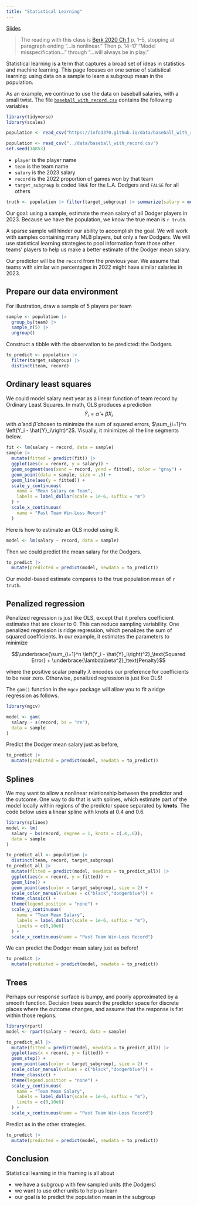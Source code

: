 ```yaml
---
title: "Statistical Learning"
---
```


[Slides](../slides/lec4/lec4.pdf)

> The reading with this class is [Berk 2020 Ch 1](https://link.springer.com/book/10.1007/978-3-030-40189-4) p. 1--5, stopping at paragraph ending "...is nonlinear." Then p. 14--17 "Model misspecification..." through "...will always be in play."

Statistical learning is a term that captures a broad set of ideas in statistics and machine learning. This page focuses on one sense of statistical learning: using data on a sample to learn a subgroup mean in the population.

As an example, we continue to use the data on baseball salaries, with a small twist. The file [`baseball_with_record.csv`](../data/baseball_with_record.csv) contains the following variables

```r
library(tidyverse)
library(scales)
```

```r
population <- read_csv("https://info3370.github.io/data/baseball_with_record.csv")
```
```r
population <- read_csv("../data/baseball_with_record.csv")
set.seed(14853)
```

- `player` is the player name
- `team` is the team name
- `salary` is the 2023 salary
- `record` is the 2022 proportion of games won by that team
- `target_subgroup` is coded `TRUE` for the L.A. Dodgers and `FALSE` for all others

```r
truth <- population |> filter(target_subgroup) |> summarize(salary = mean(salary)) |> mutate(salary = label_dollar(scale = 1e-6, suffix = "m")(salary)) |> pull(salary)
```

Our goal: using a sample, estimate the mean salary of all Dodger players in 2023. Because we have the population, we know the true mean is `r truth`.

A sparse sample will hinder our ability to accomplish the goal. We will work with samples containing many MLB players, but only a few Dodgers. We will use statistical learning strategies to pool information from those other teams' players to help us make a better estimate of the Dodger mean salary.

Our predictor will be the `record` from the previous year. We assume that teams with similar win percentages in 2022 might have similar salaries in 2023.

## Prepare our data environment

For illustration, draw a sample of 5 players per team

```r
sample <- population |>
  group_by(team) |>
  sample_n(5) |>
  ungroup()
```

Construct a tibble with the observation to be predicted: the Dodgers.

```r
to_predict <- population |>
  filter(target_subgroup) |>
  distinct(team, record)
```

## Ordinary least squares

We could model salary next year as a linear function of team record by Ordinary Least Squares. In math, OLS produces a prediction
$$\hat{Y}_i = \hat\alpha + \hat\beta X_i$$ 
with $\hat\alpha$ and $\hat\beta$ chosen to minimize the sum of squared errors, $\sum_{i=1}^n \left(Y_i - \hat{Y}_i\right)^2$. Visually, it minimizes all the line segments below.

```r
fit <- lm(salary ~ record, data = sample)
sample |>
  mutate(fitted = predict(fit)) |>
  ggplot(aes(x = record, y = salary)) +
  geom_segment(aes(xend = record, yend = fitted), color = "gray") +
  geom_point(data = sample, size = .5) +
  geom_line(aes(y = fitted)) +
  scale_y_continuous(
    name = "Mean Salary on Team",
    labels = label_dollar(scale = 1e-6, suffix = "m")
  ) +
  scale_x_continuous(
    name = "Past Team Win-Loss Record"
  )
```

Here is how to estimate an OLS model using R.

```r
model <- lm(salary ~ record, data = sample)
```

Then we could predict the mean salary for the Dodgers.
```r
to_predict |>
  mutate(predicted = predict(model, newdata = to_predict))
```

Our model-based estimate compares to the true population mean of `r truth`.

## Penalized regression

Penalized regression is just like OLS, except that it prefers coefficient estimates that are closer to 0. This can reduce sampling variability. One penalized regression is ridge regression, which penalizes the sum of squared coefficients. In our example, it estimates the parameters to minimize

$$\underbrace{\sum_{i=1}^n \left(Y_i - \hat{Y}_i\right)^2}_\text{Squared Error} + \underbrace{\lambda\beta^2}_\text{Penalty}$$

where the positive scalar penalty $\lambda$ encodes our preference for coefficients to be near zero. Otherwise, penalized regression is just like OLS!

The `gam()` function in the `mgcv` package will allow you to fit a ridge regression as follows.

```r
library(mgcv)
```

```r
model <- gam(
  salary ~ s(record, bs = "re"),
  data = sample
)
```

Predict the Dodger mean salary just as before,

```r
to_predict |>
  mutate(predicted = predict(model, newdata = to_predict))
```

## Splines

We may want to allow a nonlinear relationship between the predictor and the outcome. One way to do that is with splines, which estimate part of the model locally within regions of the predictor space separated by **knots**. The code below uses a linear spline with knots at 0.4 and 0.6.

```r
library(splines)
model <- lm(
  salary ~ bs(record, degree = 1, knots = c(.4,.6)),
  data = sample
)
```

```r
to_predict_all <- population |>
  distinct(team, record, target_subgroup)
to_predict_all |>
  mutate(fitted = predict(model, newdata = to_predict_all)) |>
  ggplot(aes(x = record, y = fitted)) +
  geom_line() +
  geom_point(aes(color = target_subgroup), size = 2) +
  scale_color_manual(values = c("black","dodgerblue")) +
  theme_classic() +
  theme(legend.position = "none") +
  scale_y_continuous(
    name = "Team Mean Salary",
    labels = label_dollar(scale = 1e-6, suffix = "m"),
    limits = c(0,10e6)
  ) +
  scale_x_continuous(name = "Past Team Win-Loss Record")
```

We can predict the Dodger mean salary just as before!

```r
to_predict |>
  mutate(predicted = predict(model, newdata = to_predict))
```

## Trees

Perhaps our response surface is bumpy, and poorly approximated by a smooth function. Decision trees search the predictor space for discrete places where the outcome changes, and assume that the response is flat within those regions.

```r
library(rpart)
model <- rpart(salary ~ record, data = sample)
```

```r
to_predict_all |>
  mutate(fitted = predict(model, newdata = to_predict_all)) |>
  ggplot(aes(x = record, y = fitted)) +
  geom_step() +
  geom_point(aes(color = target_subgroup), size = 2) +
  scale_color_manual(values = c("black","dodgerblue")) +
  theme_classic() +
  theme(legend.position = "none") +
  scale_y_continuous(
    name = "Team Mean Salary",
    labels = label_dollar(scale = 1e-6, suffix = "m"),
    limits = c(0,10e6)
  ) +
  scale_x_continuous(name = "Past Team Win-Loss Record")
```

Predict as in the other strategies.
```r
to_predict |>
  mutate(predicted = predict(model, newdata = to_predict))
```

## Conclusion

Statistical learning in this framing is all about

- we have a subgroup with few sampled units (the Dodgers)
- we want to use other units to help us learn
- our goal is to predict the population mean in the subgroup
